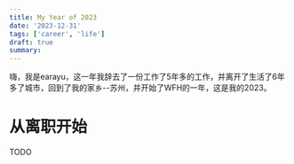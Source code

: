 ```yaml
---
title: My Year of 2023
date: '2023-12-31'
tags: ['career', 'life']
draft: true
summary:
---
```


嗨，我是earayu，这一年我辞去了一份工作了5年多的工作，并离开了生活了6年多了城市，回到了我的家乡--苏州，并开始了WFH的一年，这是我的2023。 <a name="GUVHH"></a>

# 从离职开始
TODO
